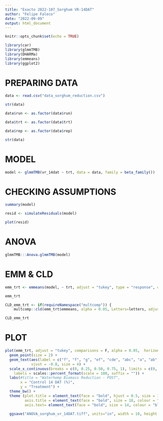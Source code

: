 ```yaml
---
title: "Exacto 2022-107_Sorghum VR-14DAT"
author: "Felipe Faleco"
date: "2022-09-09"
output: html_document
---
```


```r

knitr::opts_chunk$set(echo = TRUE)

library(car)
library(glmmTMB)
library(DHARMa)
library(emmeans)
library(ggplot2)


```


# PREPARING DATA

```r

data <- read.csv("data_sorghum_reduction.csv")

str(data)

data$run <- as.factor(data$run)

data$trt <- as.factor(data$trt)

data$rep <- as.factor(data$rep)

str(data)

```


# MODEL

```r

model <- glmmTMB(vr_14dat ~ trt, data = data, family = beta_family())

```



# CHECKING ASSUMPTIONS

```r

summary(model)

resid <- simulateResiduals(model)

plot(resid)

```



# ANOVA

```r

glmmTMB:::Anova.glmmTMB(model)

```



# EMM & CLD

```r

emm_trt <- emmeans(model, ~ trt, adjust = "tukey", type = "response", contr = "pairwise")

emm_trt

CLD_emm_trt <- if(requireNamespace("multcomp")) {
    multcomp::cld(emm_trt$emmeans, alpha = 0.05, Letters=letters, adjust="tukey", reversed = TRUE)}

CLD_emm_trt

```



# PLOT

```r

plot(emm_trt, adjust = "tukey", comparisons = F, alpha = 0.05,  horizontal = T) + 
  geom_point(size = 2) +
  geom_text(aes(label = c("f", "f", "g", "ef", "cde", "abc", "a", "ab", "def", "bcd")),
            vjust = -0.8, size = 4) +
  scale_x_continuous(breaks = c(0, 0.25, 0.50, 0.75, 1), limits = c(0, 1),
    labels = scales::percent_format(scale = 100, suffix = "")) +
  labs(#title = "Waterhemp Biomass Reduction - POST", 
       x = "Control 14 DAT (%)", 
       y = "Treatment") +
  theme_bw() + 
  theme (plot.title = element_text(face = "bold", hjust = 0.5, size = 18, colour = "darkgreen"), 
         axis.title = element_text(face = "bold", size = 18, colour = "darkgreen"), 
         axis.text= element_text(face = "bold", size = 14, colour = "black"))

  ggsave("ANOVA_sorghum_vr_14DAT.tiff", units="in", width = 10, height = 8, dpi = 600, compression = "lzw")

```